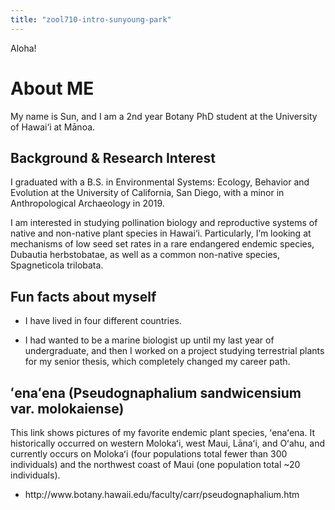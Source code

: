 ```yaml
---
title: "zool710-intro-sunyoung-park"
---
```


Aloha!

# About ME
My name is Sun, and I am a 2nd year Botany PhD student at the University of Hawai‘i at Mānoa. 

## Background & Research Interest

I graduated with a B.S. in Environmental Systems: Ecology, Behavior and Evolution at the University of California, San Diego, with a minor in Anthropological Archaeology in 2019. 

I am interested in studying pollination biology and reproductive systems of native and non-native plant species in Hawai‘i. Particularly, I'm looking at mechanisms of low seed set rates in a rare endangered endemic species, Dubautia herbstobatae, as well as a common non-native species, Spagneticola trilobata.

## Fun facts about myself

* I have lived in four different countries. 

* I had wanted to be a marine biologist up until my last year of undergraduate, and then I worked on a project studying terrestrial plants for my senior thesis, which completely changed my career path.

## ʻenaʻena (Pseudognaphalium sandwicensium var. molokaiense) 

This link shows pictures of my favorite endemic plant species, ʻenaʻena. It historically occurred on western Molokaʻi, west Maui, Lānaʻi, and Oʻahu, and currently occurs on Molokaʻi (four populations total fewer than 300 individuals) and the northwest coast of Maui (one population total ~20 individuals). 

* http://www.botany.hawaii.edu/faculty/carr/pseudognaphalium.htm



